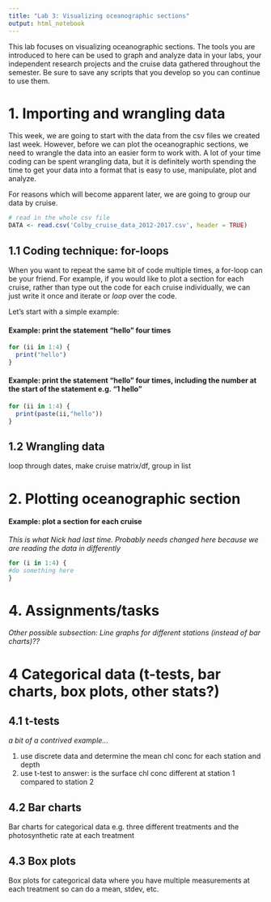 ```yaml
---
title: "Lab 3: Visualizing oceanographic sections"
output: html_notebook
---
```


This lab focuses on visualizing oceanographic sections. The tools you are introduced to here can be used to graph and analyze data in your labs, your independent research projects and the cruise data gathered throughout the semester. Be sure to save any scripts that you develop so you can continue to use them.

# 1. Importing and wrangling data

This week, we are going to start with the data from the csv files we created last week. However, before we can plot the oceanographic sections, we need to wrangle the data into an easier form to work with. A lot of your time coding can be spent wrangling data, but it is definitely worth spending the time to get your data into a format that is easy to use, manipulate, plot and analyze. 

For reasons which will become apparent later, we are going to group our data by cruise.

```r
# read in the whole csv file
DATA <- read.csv('Colby_cruise_data_2012-2017.csv', header = TRUE)
```

## 1.1 Coding technique: for-loops

When you want to repeat the same bit of code multiple times, a for-loop can be your friend. For example, if you would like to plot a section for each cruise, rather than type out the code for each cruise individually, we can just write it once and iterate or *loop* over the code. 

Let's start with a simple example:

#### Example: print the statement "hello" four times
```r
for (ii in 1:4) {
  print("hello")
}
```

#### Example: print the statement "hello" four times, including the number at the start of the statement e.g. "1 hello"
```r
for (ii in 1:4) {
  print(paste(ii,"hello"))
}
```

## 1.2 Wrangling data

loop through dates, make cruise matrix/df, group in list

# 2. Plotting oceanographic section




#### Example: plot a section for each cruise
*This is what Nick had last time. Probably needs changed here because we are reading the data in differently*

```r
for (i in 1:4) {
#do something here
}
```


# 4. Assignments/tasks



*Other possible subsection: Line graphs for different stations (instead of bar charts)??*

# 4 Categorical data (t-tests, bar charts, box plots, other stats?)

## 4.1 t-tests
*a bit of a contrived example...*

1.	use discrete data and determine the mean chl conc for each station and depth
2.	use t-test to answer: is the surface chl conc different at station 1 compared to station 2

## 4.2 Bar charts

Bar charts for categorical data e.g. three different treatments and the photosynthetic rate at each treatment

## 4.3 Box plots
Box plots for categorical data where you have multiple measurements at each treatment so can do a mean, stdev, etc.






